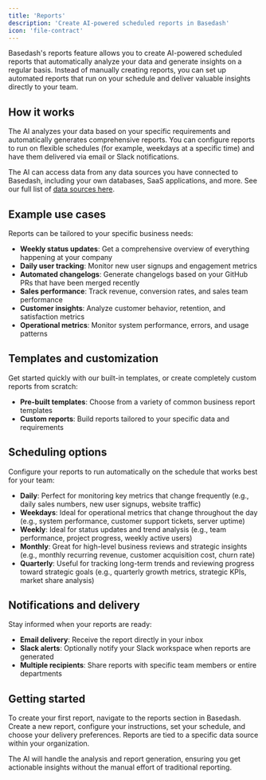 ```yaml
---
title: 'Reports'
description: 'Create AI-powered scheduled reports in Basedash'
icon: 'file-contract'
---
```


Basedash's reports feature allows you to create AI-powered scheduled reports that automatically analyze your data and generate insights on a regular basis. Instead of manually creating reports, you can set up automated reports that run on your schedule and deliver valuable insights directly to your team.

## How it works

The AI analyzes your data based on your specific requirements and automatically generates comprehensive reports. You can configure reports to run on flexible schedules (for example, weekdays at a specific time) and have them delivered via email or Slack notifications.

The AI can access data from any data sources you have connected to Basedash, including your own databases, SaaS applications, and more. See our full list of [data sources here](/data-sources/introduction).

## Example use cases

Reports can be tailored to your specific business needs:

- **Weekly status updates**: Get a comprehensive overview of everything happening at your company
- **Daily user tracking**: Monitor new user signups and engagement metrics
- **Automated changelogs**: Generate changelogs based on your GitHub PRs that have been merged recently
- **Sales performance**: Track revenue, conversion rates, and sales team performance
- **Customer insights**: Analyze customer behavior, retention, and satisfaction metrics
- **Operational metrics**: Monitor system performance, errors, and usage patterns

## Templates and customization

Get started quickly with our built-in templates, or create completely custom reports from scratch:

- **Pre-built templates**: Choose from a variety of common business report templates
- **Custom reports**: Build reports tailored to your specific data and requirements

## Scheduling options

Configure your reports to run automatically on the schedule that works best for your team:

- **Daily**: Perfect for monitoring key metrics that change frequently (e.g., daily sales numbers, new user signups, website traffic)
- **Weekdays**: Ideal for operational metrics that change throughout the day (e.g., system performance, customer support tickets, server uptime)
- **Weekly**: Ideal for status updates and trend analysis (e.g., team performance, project progress, weekly active users)
- **Monthly**: Great for high-level business reviews and strategic insights (e.g., monthly recurring revenue, customer acquisition cost, churn rate)
- **Quarterly**: Useful for tracking long-term trends and reviewing progress toward strategic goals (e.g., quarterly growth metrics, strategic KPIs, market share analysis)

## Notifications and delivery

Stay informed when your reports are ready:

- **Email delivery**: Receive the report directly in your inbox
- **Slack alerts**: Optionally notify your Slack workspace when reports are generated
- **Multiple recipients**: Share reports with specific team members or entire departments

## Getting started

To create your first report, navigate to the reports section in Basedash. Create a new report, configure your instructions, set your schedule, and choose your delivery preferences. Reports are tied to a specific data source within your organization.

The AI will handle the analysis and report generation, ensuring you get actionable insights without the manual effort of traditional reporting.
